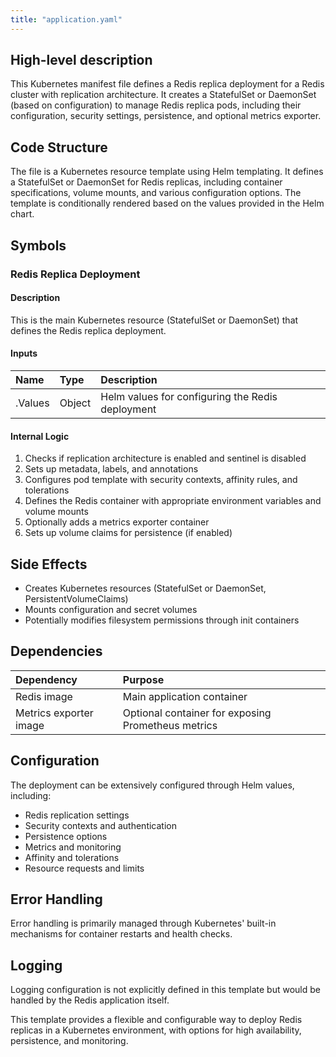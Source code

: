 ```yaml
---
title: "application.yaml"
---
```


## High-level description
This Kubernetes manifest file defines a Redis replica deployment for a Redis cluster with replication architecture. It creates a StatefulSet or DaemonSet (based on configuration) to manage Redis replica pods, including their configuration, security settings, persistence, and optional metrics exporter.

## Code Structure
The file is a Kubernetes resource template using Helm templating. It defines a StatefulSet or DaemonSet for Redis replicas, including container specifications, volume mounts, and various configuration options. The template is conditionally rendered based on the values provided in the Helm chart.

## Symbols

### Redis Replica Deployment
#### Description
This is the main Kubernetes resource (StatefulSet or DaemonSet) that defines the Redis replica deployment.

#### Inputs
| Name | Type | Description |
|:-----|:-----|:------------|
| .Values | Object | Helm values for configuring the Redis deployment |

#### Internal Logic
1. Checks if replication architecture is enabled and sentinel is disabled
2. Sets up metadata, labels, and annotations
3. Configures pod template with security contexts, affinity rules, and tolerations
4. Defines the Redis container with appropriate environment variables and volume mounts
5. Optionally adds a metrics exporter container
6. Sets up volume claims for persistence (if enabled)

## Side Effects
- Creates Kubernetes resources (StatefulSet or DaemonSet, PersistentVolumeClaims)
- Mounts configuration and secret volumes
- Potentially modifies filesystem permissions through init containers

## Dependencies
| Dependency | Purpose |
|:-----------|:--------|
| Redis image | Main application container |
| Metrics exporter image | Optional container for exposing Prometheus metrics |

## Configuration
The deployment can be extensively configured through Helm values, including:
- Redis replication settings
- Security contexts and authentication
- Persistence options
- Metrics and monitoring
- Affinity and tolerations
- Resource requests and limits

## Error Handling
Error handling is primarily managed through Kubernetes' built-in mechanisms for container restarts and health checks.

## Logging
Logging configuration is not explicitly defined in this template but would be handled by the Redis application itself.

This template provides a flexible and configurable way to deploy Redis replicas in a Kubernetes environment, with options for high availability, persistence, and monitoring.